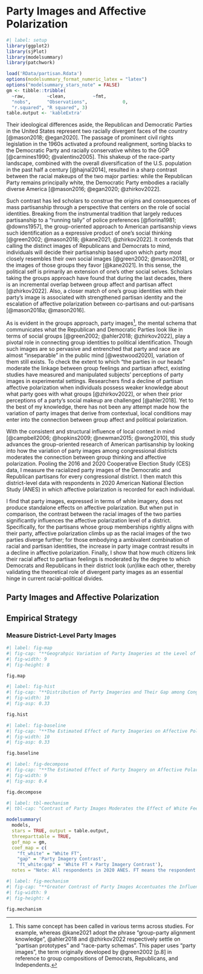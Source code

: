 # Party Images and Affective Polarization

```r
#| label: setup
library(ggplot2)
library(sjPlot)
library(modelsummary)
library(patchwork)

load('RData/partisan.Rdata')
options(modelsummary_format_numeric_latex = "latex")
options("modelsummary_stars_note" = FALSE)
gm <- tibble::tribble(
  ~raw,        ~clean,          ~fmt,
  "nobs",      "Observations",             0,
  "r.squared", "R squared", 3)
table.output <- 'kableExtra'
```

Their ideological differences aside, the Republican and Democratic Parties in the United States represent two racially divergent faces of the country [@mason2018; @egan2020]. The passage of prominent civil rights legislation in the 1960s activated a profound realignment, sorting blacks to the Democratic Party and racially conservative whites to the GOP [@carmines1990; @valentino2005]. This shakeup of the race-party landscape, combined with the overall diversification of the U.S. population in the past half a century [@hajnal2014], resulted in a sharp contrast between the racial makeups of the two major parties: while the Republican Party remains principally white, the Democratic Party embodies a racially diverse America [@mason2016; @egan2020; @zhirkov2022].

Such contrast has led scholars to construe the origins and consequences of mass partisanship through a perspective that centers on the role of social identities. Breaking from the instrumental tradition that largely reduces partisanship to a "running tally" of police preferences [@fiorina1981; @downs1957], the group-oriented approach to American partisanship views such identification as a expressive product of one's social thinking [@green2002; @mason2018; @kane2021; @zhirkov2022]. It contends that calling the distinct images of Republicans and Democrats to mind, individuals will decide their partisanship based upon which party most closely resembles their own social images [@green2002; @mason2018], or the images of those groups they favor [@kane2021]. In this sense, the political self is primarily an extension of one's other social selves. Scholars taking the groups approach have found that during the last decades, there is an incremental overlap between group affect and partisan affect [@zhirkov2022]. Also, a closer match of one's group identities with their party's image is associated with strengthened partisan identity and the escalation of affective polarization between co-partisans and out-partisans [@mason2018a; @mason2016].

As is evident in the groups approach, party images[^partisan-1], the mental schema that communicates what the Republican and Democratic Parties look like in terms of social groups [@green2002; @ahler2018; @zhirkov2022], play a pivotal role in connecting group identities to political identification. Though such images are so pervasive and entrenched that party and race are almost "inseparable" in the public mind [@westwood2020], variation of them still exists. To check the extent to which "the parties in our heads" moderate the linkage between group feelings and partisan affect, existing studies have measured and manipulated subjects' perceptions of party images in experimental settings. Researchers find a decline of partisan affective polarization when individuals possess weaker knowledge about what party goes with what groups [@zhirkov2022], or when their prior perceptions of a party's social makeup are challenged [@ahler2018]. Yet to the best of my knowledge, there has not been any attempt made how the variation of party images that derive from contextual, local conditions may enter into the connection between group affect and political polarization.

[^partisan-1]: This same concept has been called in various terms across studies. For example, whereas @kane2021 adopt the phrase "group-party alignment knowledge", @ahler2018 and @zhirkov2022 respectively settle on "partisan prototypes" and "race-party schemas". This paper uses "party images", the term originally developed by @green2002 [p.8] in reference to group compositions of Democrats, Republicans, and Independents.

With the consistent and structural influence of local context in mind [@campbell2006; @hopkins2009; @newman2015; @wong2010], this study advances the group-oriented research of American partisanship by looking into how the variation of party images among congressional districts moderates the connection between group thinking and affective polarization. Pooling the 2016 and 2020 Cooperative Election Study (CES) data, I measure the racialized party images of the Democratic and Republican partisans for every congressional district. I then match this district-level data with respondents in 2020 American National Election Study (ANES) in which affective polarization is recorded for each individual.

I find that party images, expressed in terms of white imagery, does not produce standalone effects on affective polarization. But when put in comparison, the contrast between the racial images of the two parties significantly influences the affective polarization level of a district. Specifically, for the partisans whose group memberships rightly aligns with their party, affective polarization climbs up as the racial images of the two parties diverge further; for those embodying a ambivalent combination of racial and partisan identities, the increase in party image contrast results in a decline in affective polarization. Finally, I show that how much citizens link their racial affect to partisan feelings is moderated by the degree to which Democrats and Republicans in their district look (un)like each other, thereby validating the theoretical role of divergent party images as an essential hinge in current racial-political divides.

## Party Images and Affective Polarization

## Empirical Strategy

### Measure District-Level Party Images

```r
#| label: fig-map
#| fig-cap: "**Geograhpic Variation of Party Imageries at the Level of Congressional Districts.** States are resized to be in proportion to their population sizes, and districts are located within the states to approximately match their actual locations. This cartogram is created by the Daily Kos team (<https://www.dailykos.com>)."
#| fig-width: 9
#| fig-height: 8

fig.map
```

```r
#| label: fig-hist
#| fig-cap: "**Distribution of Party Imageries and Their Gap among Congressional Districts.** The first two panels shows the distribution of the percentages of non-Hispanic whites among the Republican and Democratic partisans in a congressional district. The last panel, capturing the contrast of the white imagery between Republicans and Democrats, shows the distribution of the gap between the two percentages."
#| fig-width: 10
#| fig-asp: 0.33

fig.hist
```

```r
#| label: fig-baseline
#| fig-cap: "**The Estimated Effect of Party Imageries on Affective Polarization by Different Types of Partisans.** Panels indicates three subsamples of partisans in 2020 ANES. The labels on the horizontal axis shows the party imagery of what political group is of interest in a regression. A single point represents the estimated effect of the district-level white imagery of a political group on the affective polarization of the partisans in a congressional district, and the range shows its 95% confidence interval. Significant esimtates (p < 0.05) are colored in green and marked in bold text. White percentage of a district's population is controlled for. "
#| fig-width: 10
#| fig-asp: 0.33

fig.baseline
```

```r
#| label: fig-decompose
#| fig-cap: "**The Estimated Effect of Party Imagery on Affective Polarization, Broken Down by In-Group and Out-Group Feelings.** Panels indicates three outcome variables pertaining to affective polarization, and the labels on the vertical axis shows the partisan subsample of 2020 ANES upon whom a regression is based. An individual point represents the estimated effect that district-level contrast of party imagery has on the outcome variable, and the range shows its 95% confidence interval. Significant esimtates (p < 0.05) are colored in red and marked in bold text. White percentage of a district's population is controlled for."
#| fig-width: 9
#| fig-asp: 0.4

fig.decompose
```

```r
#| label: tbl-mechanism
#| tbl-cap: "Contrast of Party Images Moderates the Effect of White Feelings on Affective Polarization"

modelsummary(
  models, 
  stars = TRUE, output = table.output,
  threeparttable = TRUE,
  gof_map = gm,
  coef_map = c(
    "ft_white" = "White FT",
    "gap" = 'Party Imagery Contrast',
    "ft_white:gap" = 'White FT × Party Imagery Contrast'),
  notes = "Note: All respondents in 2020 ANES. FT means the respondent's feeling thermometer score of the group on a 100-point scale, higher values indicating more warmer feelings. The term Party Imagery Contrast refers to the contrast between Republicans and Democrats in terms of their white imagery. Robust standard errors in parentheses. + p < 0.1, * p < 0.05, ** p < 0.01, *** p < 0.001" )
```

```r
#| label: fig-mechanism
#| fig-cap: "**Greater Contrast of Party Images Accentuates the Influence of White Feelings on Voter's Affective Perception of Political Parties.** Linear predicted values based upon the previous OLS analyses with interaction terms between white FT and party FT. Panels reponds to the three outcome variables. Within each panel, the two ribbons plot how affective polarization changes as feelings toward whites become warmer at two levels of party imagery contrast. The bands show the 95% confidcence internals. "
#| fig-width: 9
#| fig-height: 4

fig.mechanism
```
